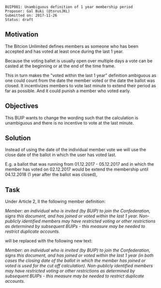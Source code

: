 <pre>
BUIP081: Unambiguous definition of 1 year membership period
Proposer: Gal Buki (@torusJKL)
Submitted on: 2017-11-26
Status: draft
</pre>

==Motivation==
The Bitcion Unlimited defines members as someone who has been accepted and has voted at least once during the last 1 year.

Because the voting ballet is usually open over multiple days a vote can be casted at the beginning or at the end of the time frame.

This in turn makes the "voted within the last 1 year" definition ambiguous as one could count from the date the member voted or the date the ballot was closed.
It incentivizes members to vote last minute to extend their period as far as possible. And it could punish a member who voted early.

==Objectives==
This BUIP wants to change the wording such that the calculation is unambiguous and there is no incentive to vote at the last minute.

==Solution==
Instead of using the date of the individual member vote we will use the close date of the ballot in which the user has voted last.

E.g. a ballot that was running from 01.12.2017 - 05.12.2017 and in which the member has voted on 02.12.2017 would be extend the membership until 04.12.2018 (1 year after the ballot was closed),

==Task==
Under Article 2, II the following member definition:

''Member: an individual who is invited (by BUIP) to join the Confederation, signs this document, and has joined or voted within the last 1 year. Non-publicly identified members may have restricted voting or other restrictions as determined by subsequent BUIPs - this measure may be needed to restrict duplicate accounts.''

will be replaced with the following new text:

''Member: an individual who is invited (by BUIP) to join the Confederation, signs this document, and has joined or voted within the last 1 year (in both cases the closing date of the ballot in which the member has joined or voted is used for the cut off calculation). Non-publicly identified members may have restricted voting or other restrictions as determined by subsequent BUIPs - this measure may be needed to restrict duplicate accounts.''
